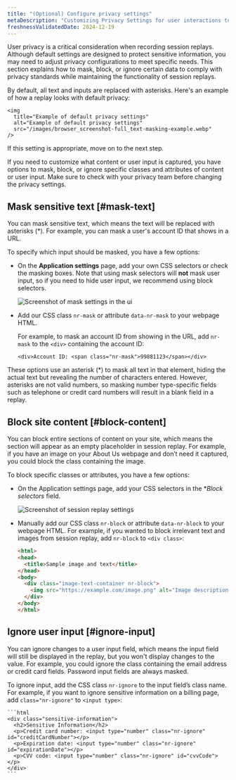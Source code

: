 ```yaml
---
title: "(Optional) Configure privacy settings"
metaDescription: "Customizing Privacy Settings for user interactions to debug faster and improve page performance."
freshnessValidatedDate: 2024-12-19
---
```


User privacy is a critical consideration when recording session replays. Although default settings are designed to protect sensitive information, you may need to adjust privacy configurations to meet specific needs. This section explains how to mask, block, or ignore certain data to comply with privacy standards while maintaining the functionality of session replays.

By default, all text and inputs are replaced with asterisks. Here's an example of how a replay looks with default privacy:

    <img
      title="Example of default privacy settings"
      alt="Example of default privacy settings"
      src="/images/browser_screenshot-full_text-masking-example.webp"
    />

  If this setting is appropriate, move on to the next step.

  If you need to customize what content or user input is captured, you have options to mask, block, or ignore specific classes and attributes of content or user input. Make sure to check with your privacy team before changing the privacy settings.

## Mask sensitive text [#mask-text]

  You can mask sensitive text, which means the text will be replaced with asterisks (\*). For example, you can mask a user's account ID that shows in a URL.

  To specify which input should be masked, you have a few options:

  * On the <DNT>**Application settings**</DNT> page, add your own CSS selectors or check the masking boxes. Note that using mask selectors will **not** mask user input, so if you need to hide user input, we recommend using block selectors.

      <img
        title="Mask settings"
        alt="Screenshot of mask settings in the ui"
        src="/images/browser_screenshot-full_mask-settings.webp"
      />
  * Add our CSS class `nr-mask` or attribute `data-nr-mask` to your webpage HTML.

      For example, to mask an account ID from showing in the URL, add `nr-mask` to the `<div>` containing the account ID:

      `<div>Account ID: <span class="nr-mask">99881123</span></div>`

  These options use an asterisk (\*) to mask all text in that element, hiding the actual text but revealing the number of characters entered. However, asterisks are not valid numbers, so masking number type-specific fields such as telephone or credit card numbers will result in a blank field in a replay.

## Block site content [#block-content]

  You can block entire sections of content on your site, which means the section will appear as an empty placeholder in session replay. For example, if you have an image on your About Us webpage and don’t need it captured, you could block the class containing the image.

  To block specific classes or attributes, you have a few options:

  * On the Application settings page, add your CSS selectors in the \*_Block selectors_ field.

      <img
        title="Block Selectors"
        alt="Screenshot of session replay settings"
        src="/images/browser_screenshot-full_session-replay-app-settings.webp"
      />
  * Manually add our CSS class `nr-block` or attribute `data-nr-block` to your webpage HTML. For example, if you wanted to block irrelevant text and images from session replay, add `nr-block` to `<div class>`:

      ```html
      <html>
      <head>
        <title>Sample image and text</title>
      </head>
      <body>
        <div class="image-text-container nr-block">
          <img src="https://example.com/image.png" alt="Image description">
        </div>
      </body>
      </html>
      ```

## Ignore user input [#ignore-input]

  You can ignore changes to a user input field, which means the input field will still be displayed in the replay, but you won't display changes to the value. For example, you could ignore the class containing the email address or credit card fields. Password input fields are always masked. 

  To ignore input, add the CSS class `nr-ignore` to the input field’s class name. For example, if you want to ignore sensitive information on a billing page, add `class="nr-ignore"` to `<input type>`:

    ```html
    <div class="sensitive-information">
      <h2>Sensitive Information</h2>
      <p>Credit card number: <input type="number" class="nr-ignore" id="creditCardNumber"></p>
      <p>Expiration date: <input type="number" class="nr-ignore" id="expirationDate"></p>
      <p>CVV code: <input type="number" class="nr-ignore" id="cvvCode"></p>
    </div>
    ```